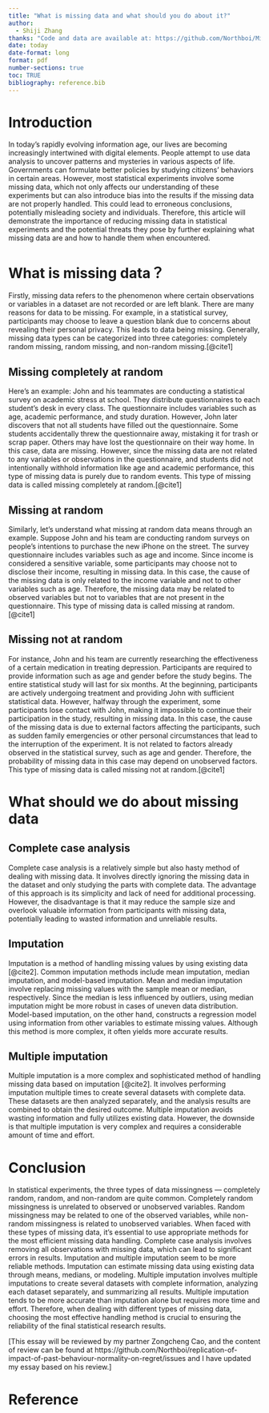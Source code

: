 ```yaml
---
title: "What is missing data and what should you do about it?"
author: 
  - Shiji Zhang
thanks: "Code and data are available at: https://github.com/Northboi/Missingdataessay"
date: today
date-format: long
format: pdf
number-sections: true
toc: TRUE
bibliography: reference.bib
---
```


\newpage

# Introduction
In today's rapidly evolving information age, our lives are becoming increasingly intertwined with digital elements. People attempt to use data analysis to uncover patterns and mysteries in various aspects of life. Governments can formulate better policies by studying citizens' behaviors in certain areas. However, most statistical experiments involve some missing data, which not only affects our understanding of these experiments but can also introduce bias into the results if the missing data are not properly handled. This could lead to erroneous conclusions, potentially misleading society and individuals. Therefore, this article will demonstrate the importance of reducing missing data in statistical experiments and the potential threats they pose by further explaining what missing data are and how to handle them when encountered.

# What is missing data？

Firstly, missing data refers to the phenomenon where certain observations or variables in a dataset are not recorded or are left blank. There are many reasons for data to be missing. For example, in a statistical survey, participants may choose to leave a question blank due to concerns about revealing their personal privacy. This leads to data being missing. Generally, missing data types can be categorized into three categories: completely random missing, random missing, and non-random missing.[@cite1]

## Missing completely at random
Here's an example: John and his teammates are conducting a statistical survey on academic stress at school. They distribute questionnaires to each student's desk in every class. The questionnaire includes variables such as age, academic performance, and study duration. However, John later discovers that not all students have filled out the questionnaire. Some students accidentally threw the questionnaire away, mistaking it for trash or scrap paper. Others may have lost the questionnaire on their way home. In this case, data are missing. However, since the missing data are not related to any variables or observations in the questionnaire, and students did not intentionally withhold information like age and academic performance, this type of missing data is purely due to random events. This type of missing data is called missing completely at random.[@cite1]

## Missing at random
Similarly, let's understand what missing at random data means through an example. Suppose John and his team are conducting random surveys on people's intentions to purchase the new iPhone on the street. The survey questionnaire includes variables such as age and income. Since income is considered a sensitive variable, some participants may choose not to disclose their income, resulting in missing data. In this case, the cause of the missing data is only related to the income variable and not to other variables such as age. Therefore, the missing data may be related to observed variables but not to variables that are not present in the questionnaire. This type of missing data is called missing at random.[@cite1]

## Missing not at random
For instance, John and his team are currently researching the effectiveness of a certain medication in treating depression. Participants are required to provide information such as age and gender before the study begins. The entire statistical study will last for six months. At the beginning, participants are actively undergoing treatment and providing John with sufficient statistical data. However, halfway through the experiment, some participants lose contact with John, making it impossible to continue their participation in the study, resulting in missing data. In this case, the cause of the missing data is due to external factors affecting the participants, such as sudden family emergencies or other personal circumstances that lead to the interruption of the experiment. It is not related to factors already observed in the statistical survey, such as age and gender. Therefore, the probability of missing data in this case may depend on unobserved factors. This type of missing data is called missing not at random.[@cite1]

# What should we do about missing data

## Complete case analysis
Complete case analysis is a relatively simple but also hasty method of dealing with missing data. It involves directly ignoring the missing data in the dataset and only studying the parts with complete data. The advantage of this approach is its simplicity and lack of need for additional processing. However, the disadvantage is that it may reduce the sample size and overlook valuable information from participants with missing data, potentially leading to wasted information and unreliable results.

## Imputation
Imputation is a method of handling missing values by using existing data [@cite2]. Common imputation methods include mean imputation, median imputation, and model-based imputation. Mean and median imputation involve replacing missing values with the sample mean or median, respectively. Since the median is less influenced by outliers, using median imputation might be more robust in cases of uneven data distribution. Model-based imputation, on the other hand, constructs a regression model using information from other variables to estimate missing values. Although this method is more complex, it often yields more accurate results.

## Multiple imputation
Multiple imputation is a more complex and sophisticated method of handling missing data based on imputation [@cite2]. It involves performing imputation multiple times to create several datasets with complete data. These datasets are then analyzed separately, and the analysis results are combined to obtain the desired outcome. Multiple imputation avoids wasting information and fully utilizes existing data. However, the downside is that multiple imputation is very complex and requires a considerable amount of time and effort.

# Conclusion
In statistical experiments, the three types of data missingness — completely random, random, and non-random are quite common. Completely random missingness is unrelated to observed or unobserved variables. Random missingness may be related to one of the observed variables, while non-random missingness is related to unobserved variables. When faced with these types of missing data, it's essential to use appropriate methods for the most efficient missing data handling. Complete case analysis involves removing all observations with missing data, which can lead to significant errors in results. Imputation and multiple imputation seem to be more reliable methods. Imputation can estimate missing data using existing data through means, medians, or modeling. Multiple imputation involves multiple imputations to create several datasets with complete information, analyzing each dataset separately, and summarizing all results. Multiple imputation tends to be more accurate than imputation alone but requires more time and effort. Therefore, when dealing with different types of missing data, choosing the most effective handling method is crucial to ensuring the reliability of the final statistical research results.

[This essay will be reviewed by my partner Zongcheng Cao, and the content of review can be found at https://github.com/Northboi/replication-of-impact-of-past-behaviour-normality-on-regret/issues and I have updated my essay based on his review.]
\newpage

# Reference